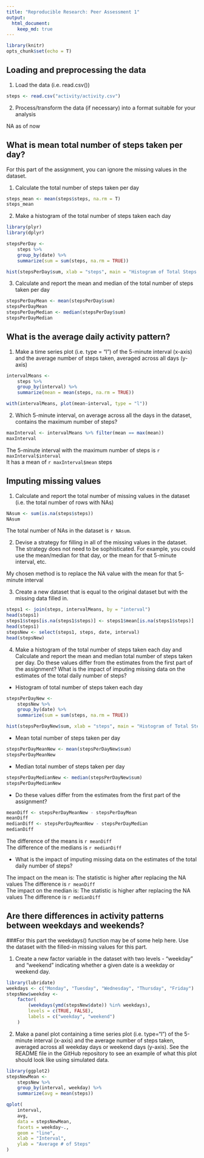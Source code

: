 ```yaml
---
title: "Reproducible Research: Peer Assessment 1"
output: 
  html_document:
    keep_md: true
---
```


```r
library(knitr)
opts_chunk$set(echo = T)
```


## Loading and preprocessing the data
1. Load the data (i.e. read.csv())
```r
steps <- read.csv("activity/activity.csv")
```

2. Process/transform the data (if necessary) into a format suitable for your analysis

NA as of now

## What is mean total number of steps taken per day?

For this part of the assignment, you can ignore the missing values in the dataset.

1. Calculate the total number of steps taken per day
```r
steps_mean <- mean(steps$steps, na.rm = T)
steps_mean
```

2. Make a histogram of the total number of steps taken each day
```r
library(plyr)
library(dplyr)
```
```r
stepsPerDay <- 
    steps %>% 
    group_by(date) %>% 
    summarize(sum = sum(steps, na.rm = TRUE))

hist(stepsPerDay$sum, xlab = "steps", main = "Histogram of Total Steps Per Day")
```

3. Calculate and report the mean and median of the total number of steps taken per day
```r
stepsPerDayMean <- mean(stepsPerDay$sum)
stepsPerDayMean
stepsPerDayMedian <- median(stepsPerDay$sum)
stepsPerDayMedian
```

## What is the average daily activity pattern?
1. Make a time series plot (i.e. type = "l") of the 5-minute interval (x-axis) and the average number of steps taken, averaged across all days (y-axis)
```r
intervalMeans <- 
    steps %>% 
    group_by(interval) %>% 
    summarize(mean = mean(steps, na.rm = TRUE))

with(intervalMeans, plot(mean~interval, type = "l"))

```

2. Which 5-minute interval, on average across all the days in the dataset, contains the maximum number of steps?
```r
maxInterval <- intervalMeans %>% filter(mean == max(mean))
maxInterval
```
The 5-minute interval with the maximum number of steps is `r maxInterval$interval`     
It has a mean of `r maxInterval$mean` steps



## Imputing missing values
1. Calculate and report the total number of missing values in the dataset (i.e. the total number of rows with NAs)
```r
NAsum <- sum(is.na(steps$steps))
NAsum
```
The total number of NAs in the dataset is `r NAsum`.

2. Devise a strategy for filling in all of the missing values in the dataset. The strategy does not need to be sophisticated. For example, you could use the mean/median for that day, or the mean for that 5-minute interval, etc.

My chosen method is to replace the NA value with the mean for that 5-minute interval


3. Create a new dataset that is equal to the original dataset but with the missing data filled in.
```r
steps1 <- join(steps, intervalMeans, by = "interval")
head(steps1)
steps1$steps[is.na(steps1$steps)] <- steps1$mean[is.na(steps1$steps)]
head(steps1)
stepsNew <- select(steps1, steps, date, interval)
head(stepsNew)

```

4. Make a histogram of the total number of steps taken each day and Calculate and report the mean and median total number of steps taken per day. Do these values differ from the estimates from the first part of the assignment? What is the impact of imputing missing data on the estimates of the total daily number of steps?

- Histogram of total number of steps taken each day
```r
stepsPerDayNew <- 
    stepsNew %>% 
    group_by(date) %>% 
    summarize(sum = sum(steps, na.rm = TRUE))

hist(stepsPerDayNew$sum, xlab = "steps", main = "Histogram of Total Steps Per Day")
```

- Mean total number of steps taken per day
```r
stepsPerDayMeanNew <- mean(stepsPerDayNew$sum)
stepsPerDayMeanNew
```
- Median total number of steps taken per day
```r
stepsPerDayMedianNew <- median(stepsPerDayNew$sum)
stepsPerDayMedianNew
```

* Do these values differ from the estimates from the first part of the assignment?
```r
meanDiff <- stepsPerDayMeanNew - stepsPerDayMean
meanDiff
medianDiff <- stepsPerDayMeanNew - stepsPerDayMedian
medianDiff
```
The difference of the means is `r meanDiff`     
The difference of the medians is `r medianDiff`

* What is the impact of imputing missing data on the estimates of the total daily number of steps?

The impact on the mean is: The statistic is higher after replacing the NA values The difference is `r meanDiff`           
The impact on the median is: The statistic is higher after replacing the NA values The difference is `r medianDiff`   

## Are there differences in activity patterns between weekdays and weekends?

###For this part the weekdays() function may be of some help here. Use the dataset with the filled-in missing values for this part.

1. Create a new factor variable in the dataset with two levels - "weekday" and "weekend" indicating whether a given date is a weekday or weekend day.
```r
library(lubridate)
weekdays <- c("Monday", "Tuesday", "Wednesday", "Thursday", "Friday")
stepsNew$weekday <- 
    factor(
        (weekdays(ymd(stepsNew$date)) %in% weekdays), 
        levels = c(TRUE, FALSE), 
        labels = c("weekday", "weekend")
    )

```

2. Make a panel plot containing a time series plot (i.e. type="l") of the 5-minute interval (x-axis) and the average number of steps taken, averaged across all weekday days or weekend days (y-axis). See the README file in the GitHub repository to see an example of what this plot should look like using simulated data.

``` r
library(ggplot2)
stepsNewMean <- 
    stepsNew %>% 
    group_by(interval, weekday) %>% 
    summarize(avg = mean(steps)) 

qplot(
    interval, 
    avg, 
    data = stepsNewMean, 
    facets = weekday~., 
    geom = "line", 
    xlab = "Interval", 
    ylab = "Average # of Steps"
)

```
